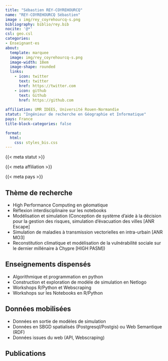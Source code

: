 ```yaml
---
title: "Sébastien REY-COYREHOURCQ"
name: "REY-COYREHOURCQ Sébastien"
image : img/rey_coyrehourcq-s.png
bibliography: biblio/rey.bib
nocite: '@*'
csl: geo.csl
categories: 
- Enseignant·es
about:
  template: marquee
  image: img/rey_coyrehourcq-s.png
  image-width: 18em
  image-shape: rounded
  links:
    - icon: twitter
      text: twitter
      href: https://twitter.com
    - icon: github
      text: Github
      href: https://github.com
      
affiliation: UMR IDEES, Université Rouen-Normandie
statut: "Ingénieur de recherche en Géographie et Informatique"
pays: France
title-block-categories: false

format:
  html: 
    css: styles_bis.css
---
```


::: {#profil}
::: {#statut}
{{< meta statut >}}
:::

::: {#affiliation}
{{< meta affiliation >}}
:::

::: {#pays}
<i class="bi bi-globe2"></i> {{< meta pays >}}\
:::
:::

## <i class="bi bi-ui-checks-grid"></i> Thème de recherche

::: {#liste}
-   High Performance Computing en géomatique
-   Réflexion interdisciplinaire sur les notebooks
-   Modélisation et simulation (Conception de système d'aide à la décision pour la gestion des risques, simulation d'évacuation des villes \[ANR Escape\]
-   Simulation de maladies à transmission vectorielles en intra-urbain \[ANR MO3\]
-   Reconstitution climatique et modélisation de la vulnérabilité sociale sur le dernier millénaire à Chypre \[HIGH PASM\])
:::

## <i class="bi bi-person-video3"></i> Enseignements dispensés

<div>

-   Algorithmique et programmation en python
-   Construction et exploration de modèle de simulation en Netlogo
-   Workshops R/Python et Webscraping
-   Workshops sur les Notebooks en R/Python

</div>

## <i class="bi bi-clipboard-data"></i> Données mobilisées

-   Données en sortie de modèles de simulation
-   Données en SBGD spatialisés (Postgresql/Postgis) ou Web Semantique (RDF)
-   Données issues du web (API, Webscraping)

## <i class="bi bi-file-earmark-text"></i> Publications

::: {#refs}
:::

